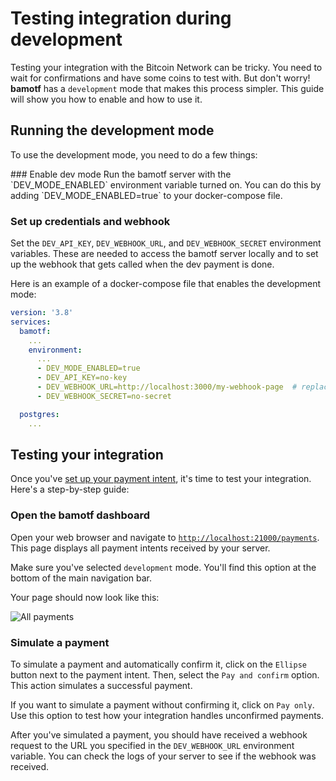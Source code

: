 
# Testing integration during development

Testing your integration with the Bitcoin Network can be tricky. You need to
wait for confirmations and have some coins to test with. But don't worry!
**bamotf** has a `development` mode that makes this process simpler. This guide
will show you how to enable and how to use it.

## Running the development mode

To use the development mode, you need to do a few things:

<Steps>
### Enable dev mode
Run the bamotf server with the `DEV_MODE_ENABLED` environment variable turned
on. You can do this by adding `DEV_MODE_ENABLED=true` to your docker-compose
file.

### Set up credentials and webhook

Set the `DEV_API_KEY`, `DEV_WEBHOOK_URL`, and `DEV_WEBHOOK_SECRET` environment
variables. These are needed to access the bamotf server locally and to set up
the webhook that gets called when the dev payment is done.

</Steps>
Here is an example of a docker-compose file that enables the development mode:

```yml filename="docker-compose.yml" copy
version: '3.8'
services:
  bamotf:
    ...
    environment:
      ...
      - DEV_MODE_ENABLED=true
      - DEV_API_KEY=no-key
      - DEV_WEBHOOK_URL=http://localhost:3000/my-webhook-page  # replace with your webhook url
      - DEV_WEBHOOK_SECRET=no-secret

  postgres:
    ...
```

## Testing your integration

Once you've [set up your payment intent](./creating-payment-intents.mdx), it's
time to test your integration. Here's a step-by-step guide:

<Steps>

### Open the bamotf dashboard

Open your web browser and navigate to
[`http://localhost:21000/payments`](http://localhost:21000/payments). This page
displays all payment intents received by your server.

Make sure you've selected `development` mode. You'll find this option at the
bottom of the main navigation bar.

Your page should now look like this:

![All payments](./all-payments.png)

### Simulate a payment

To simulate a payment and automatically confirm it, click on the `Ellipse`
button next to the payment intent. Then, select the `Pay and confirm` option.
This action simulates a successful payment.

If you want to simulate a payment without confirming it, click on `Pay only`.
Use this option to test how your integration handles unconfirmed payments.

</Steps>

After you've simulated a payment, you should have received a webhook request to
the URL you specified in the `DEV_WEBHOOK_URL` environment variable. You can
check the logs of your server to see if the webhook was received.
